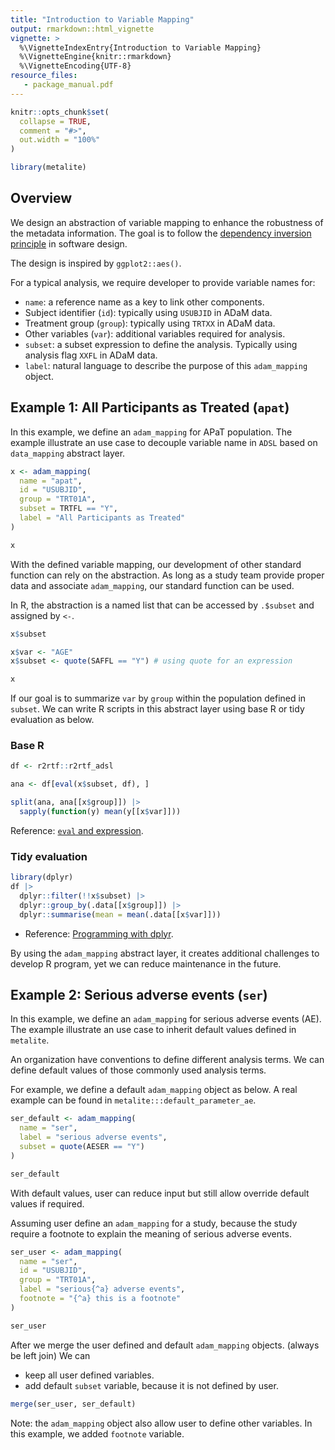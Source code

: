 ```yaml
---
title: "Introduction to Variable Mapping"
output: rmarkdown::html_vignette
vignette: >
  %\VignetteIndexEntry{Introduction to Variable Mapping}
  %\VignetteEngine{knitr::rmarkdown}
  %\VignetteEncoding{UTF-8}
resource_files:
   - package_manual.pdf
---
```


```r
knitr::opts_chunk$set(
  collapse = TRUE,
  comment = "#>",
  out.width = "100%"
)
```

```r
library(metalite)
```

## Overview

We design an abstraction of variable mapping to enhance the robustness
of the metadata information.
The goal is to follow the
[dependency inversion principle](https://en.wikipedia.org/wiki/Dependency_inversion_principle)
in software design.

The design is inspired by `ggplot2::aes()`.

For a typical analysis, we require developer to provide variable names for:

- `name`: a reference name as a key to link other components.
- Subject identifier (`id`): typically using `USUBJID` in ADaM data.
- Treatment group (`group`): typically using `TRTXX` in ADaM data.
- Other variables (`var`): additional variables required for analysis.
- `subset`: a subset expression to define the analysis. Typically using analysis flag `XXFL` in ADaM data.
- `label`: natural language to describe the purpose of this `adam_mapping` object.

## Example 1: All Participants as Treated (`apat`)

In this example, we define an `adam_mapping` for APaT population.
The example illustrate an use case to decouple variable name in `ADSL` based on `data_mapping` abstract layer.

```r
x <- adam_mapping(
  name = "apat",
  id = "USUBJID",
  group = "TRT01A",
  subset = TRTFL == "Y",
  label = "All Participants as Treated"
)

x
```

With the defined variable mapping,
our development of other standard function can rely on the abstraction.
As long as a study team provide proper data and associate `adam_mapping`,
our standard function can be used.

In R, the abstraction is a named list that can be accessed by `.$subset` and assigned by `<-`.

```r
x$subset
```

```r
x$var <- "AGE"
x$subset <- quote(SAFFL == "Y") # using quote for an expression
```

```r
x
```

If our goal is to summarize `var` by `group` within the population defined in `subset`.
We can write R scripts in this abstract layer using base R or tidy evaluation as below.

### Base R

```r
df <- r2rtf::r2rtf_adsl
```

```r
ana <- df[eval(x$subset, df), ]

split(ana, ana[[x$group]]) |>
  sapply(function(y) mean(y[[x$var]]))
```

Reference: [`eval` and expression](https://adv-r.hadley.nz/evaluation.html#evaluating).

### Tidy evaluation

```r
library(dplyr)
df |>
  dplyr::filter(!!x$subset) |>
  dplyr::group_by(.data[[x$group]]) |>
  dplyr::summarise(mean = mean(.data[[x$var]]))
```

- Reference: [Programming with dplyr](https://dplyr.tidyverse.org/articles/programming.html).

By using the `adam_mapping` abstract layer,
it creates additional challenges to develop R program,
yet we can reduce maintenance in the future.

## Example 2: Serious adverse events (`ser`)

In this example, we define an `adam_mapping` for serious adverse events (AE).
The example illustrate an use case to inherit default values defined in `metalite`.

An organization have conventions to define different analysis terms.
We can define default values of those commonly used analysis terms.

For example, we define a default `adam_mapping` object as below.
A real example can be found in `metalite:::default_parameter_ae`.

```r
ser_default <- adam_mapping(
  name = "ser",
  label = "serious adverse events",
  subset = quote(AESER == "Y")
)

ser_default
```

With default values,
user can reduce input but still allow override
default values if required.

Assuming user define an `adam_mapping` for a study,
because the study require a footnote to explain the meaning of serious adverse events.

```r
ser_user <- adam_mapping(
  name = "ser",
  id = "USUBJID",
  group = "TRT01A",
  label = "serious{^a} adverse events",
  footnote = "{^a} this is a footnote"
)
```

```r
ser_user
```

After we merge the user defined and default `adam_mapping` objects. (always be left join)
We can

- keep all user defined variables.
- add default `subset` variable, because it is not defined by user.

```r
merge(ser_user, ser_default)
```

Note: the `adam_mapping` object also allow user to define other variables.
In this example, we added `footnote` variable.
